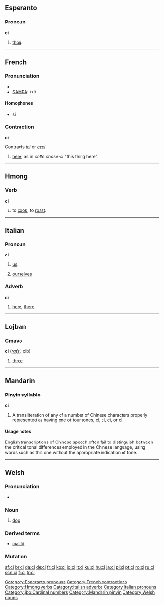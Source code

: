 {{see|Appendix:Variations of "ci"}}
==Esperanto==

===Pronoun===
'''ci'''

# [[thou]].

{{Universala Vortaro}}

[[Category:Esperanto pronouns]]

----

==French==

===Pronunciation===
*{{IPA|/si/}}
*[[w:SAMPA|SAMPA]]: /si/
====Homophones====
*[[si#French|si]]

===Contraction===
'''ci'''

Contracts ''[[ici]]'' or ''[[ceci]]''

# [[here]]; as in ''cette chose-ci'' "this thing here".

[[Category:French contractions]]

----

==Hmong==

===Verb===
'''ci'''

# to [[cook]], to [[roast]].

[[Category:Hmong verbs]]

----

==Italian==

===Pronoun===
'''ci'''

# [[us]].
# {{reflexive|lang=it}} [[ourselves]]

===Adverb===
'''ci'''

# [[here]], [[there]]

[[Category:Italian adverbs]]
[[Category:Italian pronouns]]

----

==Lojban==

===Cmavo===
'''ci''' (''[[rafsi]]:'' cib)

# [[three]]

[[Category:jbo:Cardinal numbers]]

----

==Mandarin==

===Pinyin syllable===
'''ci'''

# A transliteration of any of a number of Chinese characters properly represented as having one of four tones, [[cī]], [[cí]], [[cǐ]], or [[cì]].

====Usage notes====
English transcriptions of Chinese speech often fail to distinguish between the critical tonal differences employed in the Chinese language, using words such as this one without the appropriate indication of tone.

[[Category:Mandarin pinyin]]

----

==Welsh==

===Pronunciation===
* {{IPA|/kaɪ/}}

===Noun===
{{cy-noun|ci|m|cŵn}}
# [[dog]]

===Derived terms===
*[[cïaidd]]

===Mutation===
{{welsh mutation c-|i}}

[[Category:Welsh nouns]]

[[af:ci]]
[[br:ci]]
[[da:ci]]
[[de:ci]]
[[fr:ci]]
[[ko:ci]]
[[io:ci]]
[[it:ci]]
[[ku:ci]]
[[hu:ci]]
[[ja:ci]]
[[pl:ci]]
[[pt:ci]]
[[ro:ci]]
[[ru:ci]]
[[scn:ci]]
[[fi:ci]]
[[tr:ci]]